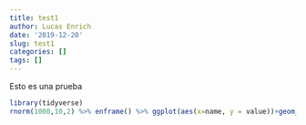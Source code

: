 ```yaml
---
title: test1
author: Lucas Enrich
date: '2019-12-20'
slug: test1
categories: []
tags: []
---
```


Esto es una prueba


```r
library(tidyverse)
rnorm(1000,10,2) %>% enframe() %>% ggplot(aes(x=name, y = value))+geom_point()

```